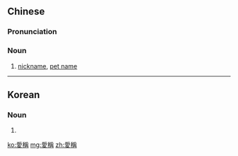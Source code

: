 {{also|愛称|爱称}}
==Chinese==
{{zh-forms|s=爱称}}

===Pronunciation===
{{zh-pron
|m=àichēng
|c=oi3 cing1
|mn=ài-chheng
|cat=n
}}

===Noun===
{{zh-noun}}

# [[nickname]], [[pet name]]

----

==Korean==
{{ko-hanjatab|愛|稱}}

===Noun===
{{ko-noun|hj|rv=|hangeul=애칭}}

# {{hanja form of|애칭|[[nickname]], [[pet name]]}}

[[ko:愛稱]]
[[mg:愛稱]]
[[zh:愛稱]]
